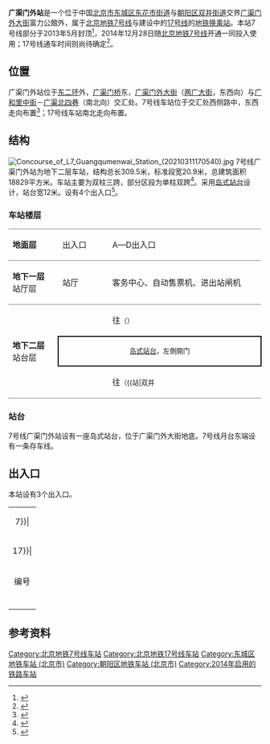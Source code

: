{{NoteTA
|G1=Railway}}
{{Infobox station
|name = 广渠门外
|eng_name = Guangqumenwai<ref name=map2021>{{cite web|url=https://www.bjsubway.com/subway/images/luwangtu.png|title=北京城市轨道交通线网图|date=2021-12-31|access-date=2021-12-30|archive-date=2021-12-31|archive-url=https://web.archive.org/web/20211231004642/https://www.bjsubway.com/subway/images/luwangtu.png}}</ref>
|livery = 
|linecolour = {{北京地铁颜色|7}}
|linecolour2 = {{北京地铁颜色|17}}
|image = Platform of L7 Guangqumenwai Station (20211007114900).jpg
|caption = 广渠门外站7号线站台
|former = 
|country = {{PRC}}
|borough = [[北京市|北京市]][[东城区_(北京市)|东城区]][[东花市街道|东花市街道]]与[[朝阳区_(北京市)|朝阳区]][[双井街道_(北京市)|双井街道]]交界
|address = [[广渠门外大街|广渠门外大街]]富力公館外
|coordinates = {{Coord|39.892171|116.443634|type:railwaystation_region:CN-11_source:GoogleMaps|display=inline,title}}
|elevation = 
|operator = [[北京市地铁运营有限公司|北京市地铁运营有限公司]]、[[京港地铁|北京京港地铁有限公司]]
|lines = {{北京地铁线路名|7|SL}}<br />{{北京地铁线路名|17|SL}}（建设中）
|distance = 
|platform = {{北京地铁线路名|7|S}}：1座[[島式月台|島式月台]]
|tracks = {{北京地铁线路名|7|S}}：2条
|connections = 公交站：马圈
|structure = 地下车站
|hall = {{北京地铁线路名|7|S}}：整体式站厅
|depth = 
|levels = 
|interchange = 
|exits = 3個
|elevator = 
|escalator = 
|architect = 
|architectural_style = 
|colour = {{北京地铁线路名|7|S}}：白色、蓝色
|type = 
|status = {{北京地铁线路名|7|S}}：运营中<br />{{北京地铁线路名|17|S}}：建设中
|code = 
|zone = 
|classification = 
|website = 
|built = 
|opened = {{北京地铁线路名|7|S}}：2014年12月28日
|pass_year = 
|passengers = 
|trains = 
|station_hours = 
|hours = 
|first = {{北京地铁线路名|7|S}}
:往{{北京地铁起讫站|7|L}}：05:31
:往{{北京地铁起讫站|7|R}}：05:52
|last = {{北京地铁线路名|7|S}}
:往{{北京地铁起讫站|7|L}}：23:15
:往{{北京地铁起讫站|7|R}}：23:22
:往{{站|高楼金}}：23:37
|adjacent = {{Adjacent stations|system=北京地铁
|line1=7|left1=广渠门内|right1=双井|note-left1=1.332km|note-mid1=距离[[北京西站|北京西站]]11.362km|note-right1=1.241km
|line2=17|left2=永安里|right2=潘家园西|type2=建设中|note-mid2={{BJS Dater|22||time|开通}}}}
|route_map = {{Routemap|inline=yes|map=
utSTRf\utSTRg~~ ~~{{rmr|Licon=U|{{stl|北京地铁|广渠门内}}}}
utSTR+BSl\utSTR+BSr
utSTR+BSl\utSTR+BSr
\utABZg2\utABZg2!~utSTRc3\utSTRc3
\utSTR+tc1\utABZg+4!~utSTRc1\utSTR+4
\utSTR\utSTR\utSTR
\utSTR\utABZg2\utSTR+tc3
\utSTR\utENDEe!~utSTRc1\utABZg+4
\utSTR\utSTRc2\utSTR3
\utSTR\utSTR+1\utSTRc4
utSTRf\utSTRg~~ ~~{{rmr|Licon=D|{{stl|北京地铁|双井}}}}
}}
}}
'''广渠门外站'''是一个位于中国[[北京市|北京市]][[东城区_(北京市)|东城区]][[东花市街道|东花市街道]]与[[朝阳区_(北京市)|朝阳区]][[双井街道_(北京市)|双井街道]]交界[[广渠门外大街|广渠门外大街]]富力公館外，属于[[北京地铁|北京地铁]][[北京地铁7号线|7号线]]与建设中的[[北京地铁17号线|17号线]]的[[地铁车站|地铁]][[换乘站|换乘站]]。本站7号线部分于2013年5月封顶<ref>{{cite web|url=http://www.crfeb.com.cn/qlgc/tabid/878/InfoID/88278/settingmoduleid/2176/frtid/888/Default.aspx|title=北京分公司承建的地铁7号线五标广渠门外站工程主体结构封顶|publisher=中铁一局集团桥梁工程有限公司|date=2013-05-14|accessdate=2014-10-15|deadurl=yes|archiveurl=https://web.archive.org/web/20141021212338/http://www.crfeb.com.cn/qlgc/tabid/878/InfoID/88278/settingmoduleid/2176/frtid/888/Default.aspx|archivedate=2014-10-21}}</ref>，2014年12月28日随[[北京地铁7号线|北京地铁7号线]]开通一同投入使用；17号线通车时间则尚待确定<ref>{{cite news|url=http://news.xinhuanet.com/politics/2014-02/11/c_119272267.htm|title=北京17号线年内开工 2017年通到望京|author=黄海蕾|work=京华时报|date=2014-02-11|accessdate=2014-10-15|archive-date=2014-10-20|archive-url=https://web.archive.org/web/20141020212536/http://news.xinhuanet.com/politics/2014-02/11/c_119272267.htm|dead-url=no}}</ref>。

== 位置 ==
广渠门外站位于[[北京二环路|东二环]]外，[[广渠门桥|广渠门桥]]东，[[广渠门外大街|广渠门外大街]]（[[两广大街|两广大街]]，东西向）与[[广和里中街|广和里中街]]－[[广渠北四巷|广渠北四巷]]（南北向）交汇处。7号线车站位于交汇处西侧路中，东西走向布置<ref>{{cite web|url=http://www.bjghw.gov.cn/web/static/articles/catalog_98000/article_ff808081408815360140c980a930015b/ff808081408815360140c980a930015b.html|title=北京市规划委员会关于轨道交通7号线沿线车站站名命名预案的公示书|date=2013-08-29|accessdate=2014-10-15|publisher=北京市规划委员会|archive-url=https://web.archive.org/web/20150923191506/http://www.bjghw.gov.cn/web/static/articles/catalog_98000/article_ff808081408815360140c980a930015b/ff808081408815360140c980a930015b.html|archive-date=2015-09-23|dead-url=yes}}</ref>；17号线车站南北走向布置。

== 结构 ==
[[File:Concourse_of_L7_Guangqumenwai_Station_(20210311170540).jpg|thumb]]
7号线广渠门外站为地下二层车站，结构总长309.5米，标准段宽20.9米，总建筑面积18829平方米。车站主要为双柱三跨，部分区段为单柱双跨<ref>{{cite journal|title=北京地铁7号线广渠门外站明挖深基坑的支护及变形研究|author=闫建诚|journal=施工技术|year=2014|issue=增刊|volume=43|pages=37-43}}</ref>。采用[[岛式站台|岛式站台]]设计，站台宽12米。设有4个出入口<ref>{{cite web|url=http://hps.mep.gov.cn/jsxm/xmsl/201408/W020140822595550897596.pdf|title=北京地铁七号线工程变更环境影响报告书|publisher=中华人民共和国环境保护部|author=北京市环境保护科学研究院|date=2014-08-22|accessdate=2014-10-15|archive-date=2014-10-20|archive-url=https://web.archive.org/web/20141020210333/http://hps.mep.gov.cn/jsxm/xmsl/201408/W020140822595550897596.pdf|dead-url=yes}}</ref>。
=== 车站楼层 ===
{|cellspacing=0 cellpadding=3
|style="border-top:solid 1px gray;border-bottom:solid 1px gray;" width=100|'''地面层'''
|style="border-top:solid 1px gray;border-bottom:solid 1px gray;" width=100|出入口
|style="border-top:solid 1px gray;border-bottom:solid 1px gray;" width=350|A—D出入口
|-
|style="border-bottom:solid 1px gray;"|'''地下一层'''<br />站厅层
|style="border-bottom:solid 1px gray;"|站厅
|style="border-bottom:solid 1px gray;"|客务中心、自动售票机、进出站闸机
|-
|style="border-bottom:solid 1px gray;" rowspan=3|'''地下二层'''<br />站台层
|{{arrow|L}}
|{{北京地铁线路名|7|c}}往{{站|北京西站|北京西站}}<small>（{{站|广渠门内}}）</small>
|-
|style="border-right:solid 2px black;border-left:solid 2px black;border-top:solid 2px black;border-bottom:solid 2px black;" colspan=2|<center><small>[[岛式站台|岛式站台]]，左側開门</small></center>
|-
|style="border-bottom:solid 1px gray;"|{{arrow|R}}
|style="border-bottom:solid 1px gray;"|{{北京地铁线路名|7|c}}往{{站|环球度假区}}<small>（{{站|双井||北京市}}）</small>
|}

=== 站台 ===
7号线广渠门外站设有一座岛式站台，位于广渠门外大街地底。7号线月台东端设有一条存车线。
{{multiple image|align=center|width=700|direction=vertical
|image1=Platform panorama of L7 Guangqumenwai Station (20181225182625).jpg|caption1=<center>7号线站台全景（2018年12月摄）</center>
}}

== 出入口 ==
本站设有3个出入口。
{| class="wikitable"
| colspan="5" align="center" bgcolor={{北京地铁颜色|7}}|
|-
| colspan="5" align="center" bgcolor={{北京地铁颜色|17}}|
|-
! 编号
! 指示
! 建议前往的目的地
! 照片
! 无障碍设施
|-
|{{港鐵出口|A}}
|广渠门外大街
|
|[[File:Exit_A_of_Guangqumenwai_Station_(20181225181647).jpg|150px]]
|{{n/a}}
|-
|{{港鐵出口|B|附=車}}
|广渠门外大街
|广和里中街、惠力路
|[[File:Exit_B_of_Guangqumenwai_Station_(20181229121456).jpg|150px]]
|[[File:Exit_B_wheelchair_lift_of_Guangqumenwai_Station_(20210820113525).jpg|150px]]
|-
|{{港鐵出口|D}}
|广渠门外大街
|
|[[File:Exit_D_of_Guangqumenwai_Station_(20210311170835).jpg|150px]]
|{{n/a}}
|-
| bgcolor="#EEEEEE" colspan=5 | {{港鐵出口|註=車}}
|}

== 参考资料 ==
{{reflist}}

{{北京地铁7号线}}
{{北京地铁17号线}}

[[Category:北京地铁7号线车站|Category:北京地铁7号线车站]]
[[Category:北京地铁17号线车站|Category:北京地铁17号线车站]]
[[Category:东城区地铁车站_(北京市)|Category:东城区地铁车站 (北京市)]]
[[Category:朝阳区地铁车站_(北京市)|Category:朝阳区地铁车站 (北京市)]]
[[Category:2014年启用的铁路车站|Category:2014年启用的铁路车站]]